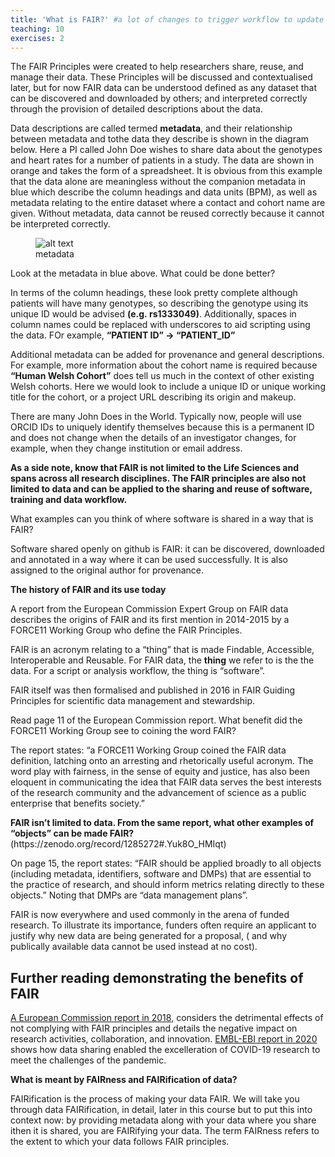 ```yaml
---
title: 'What is FAIR?' #a lot of changes to trigger workflow to update the style, manual triggering does not work
teaching: 10
exercises: 2
---
```


The FAIR Principles were created to help researchers share, reuse, and manage their data. These Principles will be discussed and contextualised later, but for now FAIR data can be understood defined as any dataset that can be discovered and downloaded by others; and interpreted correctly through the provision of detailed descriptions about the data.

Data descriptions are called termed **metadata**, and their  relationship between metadata and tothe data they describe is shown in the diagram below.  Here a PI called John Doe wishes to share data about the genotypes and heart rates for a number of patients in a study.  The data are shown in orange and takes the form of a spreadsheet.  It is obvious from this example that the data alone are meaningless without the companion metadata in blue which describe the column headings and data units (BPM), as well as metadata relating to the entire dataset where a contact and cohort name are given.  Without metadata, data cannot be reused correctly because it cannot be interpreted correctly.

![metadata](fig/fairifying1.png){alt='alt text'}


:::::::::::::::::::::: challenge
Look at the metadata in blue above.  What could be done better?

::::::: solution
In terms of the column headings, these look pretty complete although patients will have many genotypes, so describing the genotype using its unique ID would be advised **(e.g. rs1333049)**.  Additionally, spaces in column names could be replaced with underscores to aid scripting using the data.  FOr example, **“PATIENT ID” → “PATIENT_ID”**

Additional metadata can be added for provenance and general descriptions. For example, more information about the cohort name is required because **“Human Welsh Cohort”** does tell us much in the context of other existing Welsh cohorts. Here we would look to include a unique ID or unique working title for the cohort, or a project URL describing its origin and makeup.  

There are many John Does in the World. Typically now, people will use ORCID IDs to uniquely identify themselves because this is a permanent ID and does not change when the details of an investigator changes, for example, when they change institution or email address.
::::::::::::
::::::::::::::::::::::::::

**As a side note, know that FAIR is not limited to the Life Sciences and spans across all research disciplines. The FAIR principles are also not limited to data and can be applied to the sharing and reuse of software, training and data workflow.**

::::::::::: challenge
What examples can you think of where software is shared in a way that is FAIR?

::::: solution
Software shared openly on github is FAIR: it can be discovered, downloaded and annotated in a way where it can be used successfully.  It is also assigned to the original author for provenance.
:::::::::::
:::::::::::::::::::

**The history of FAIR and its use today**

A report from the European Commission Expert Group on FAIR data describes the origins of FAIR and its first mention in 2014-2015 by a FORCE11 Working Group who define the FAIR Principles.  

FAIR is an acronym relating to a “thing” that is made Findable, Accessible, Interoperable and Reusable.   For FAIR data, the **thing** we refer to is the the data.  For a script or analysis workflow, the thing is “software”.

FAIR itself was then formalised and published in 2016 in FAIR Guiding Principles for scientific data management and stewardship.

::::::::::::::::::::::::::::::::::::: challenge
Read page 11 of the European Commission report.  What benefit did the FORCE11 Working Group see to coining the word FAIR? 

::::::::: solution
The report states: “a FORCE11 Working Group coined the FAIR data definition, latching onto an arresting and rhetorically useful acronym. The word play with fairness, in the sense of equity and justice, has also been eloquent in communicating the idea that FAIR data serves the best interests of the research community and the advancement of science as a public enterprise that benefits society. ”
:::::::::::::::::
:::::::::::::::::::::::::::::::::::::::::::

:::::::::::::::::::::::: challenge 
**FAIR isn’t limited to data. From the same report, what other examples of “objects” can be made FAIR?**(https://zenodo.org/record/1285272#.Yuk8O_HMIqt)

::::::: solution
On page 15, the report states: “FAIR should be applied broadly to all objects (including metadata, identifiers, software and
DMPs) that are essential to the practice of research, and should inform metrics relating directly to these objects.”  Noting that DMPs are “data management plans”.
::::::::::::::::
:::::::::::::::::::::::::::::::::


FAIR is now everywhere and used commonly in the arena of funded research.  To illustrate its importance, funders often require an applicant to justify why new data are being generated for a proposal, ( and why publically available data cannot be used instead at no cost).

::: callout
## Further reading demonstrating the benefits of FAIR
[A European Commission report in 2018](https://op.europa.eu/en/publication-detail/-/publication/d375368c-1a0a-11e9-8d04-01aa75ed71a1/language-en), considers the detrimental effects of not complying with FAIR principles and details the negative impact on research activities, collaboration, and innovation. 
[EMBL-EBI report in 2020](https://op.europa.eu/en/publication-detail/-/publication/d375368c-1a0a-11e9-8d04-01aa75ed71a1/language-en) shows how data sharing enabled the excelleration of COVID-19 research to meet the challenges of the pandemic.
:::

**What is meant by FAIRness and FAIRification of data?**

FAIRification is the process of making your data FAIR.  We will take you through data FAIRification, in detail, later in this course but to put this into context now: by providing metadata along with your data where you share ithen it is shared, you are FAIRifying your data.
The term FAIRness refers to the extent to which your data follows FAIR principles.
